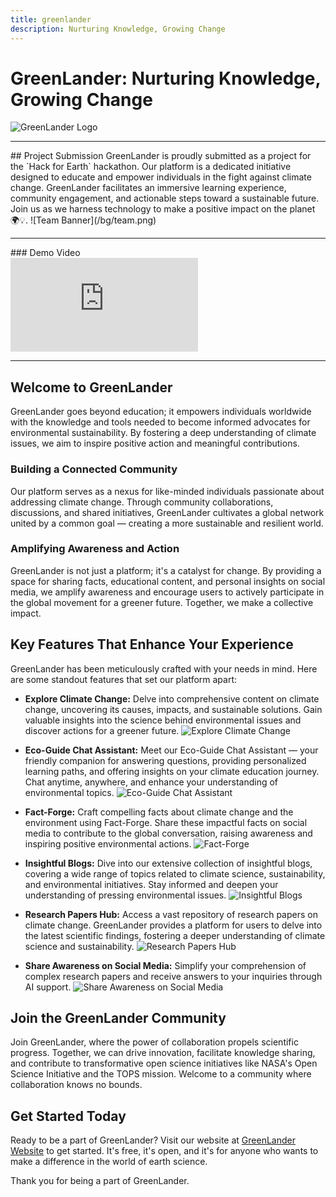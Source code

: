 ```yaml
---
title: greenlander
description: Nurturing Knowledge, Growing Change
---
```


# GreenLander: Nurturing Knowledge, Growing Change

![GreenLander Logo](/images/hero/home.png)

---

<Card>
  ## Project Submission
  <Callout>
    GreenLander is proudly submitted as a project for the `Hack for Earth` hackathon. Our platform is a dedicated initiative designed to educate and empower individuals in the fight against climate change. GreenLander facilitates an immersive learning experience, community engagement, and actionable steps toward a sustainable future. Join us as we harness technology to make a positive impact on the planet 🌍💡.
  </Callout>
  ![Team Banner](/bg/team.png)
</Card>

---

<Card>
### Demo Video
<div className="flex justify-center items-center">
  <iframe className="w-full h-96" src="https://www.youtube.com/embed/xZwEQJX_JbQ" title="NexusOS - Demo Video from 'Cholo Bangladesh' - NASA Space Apps Challenge 2023" frameborder="0" allow="accelerometer; autoplay; clipboard-write; encrypted-media; gyroscope; picture-in-picture; web-share" allowfullscreen></iframe>
</div>
</Card>

---

## Welcome to GreenLander

GreenLander goes beyond education; it empowers individuals worldwide with the knowledge and tools needed to become informed advocates for environmental sustainability. By fostering a deep understanding of climate issues, we aim to inspire positive action and meaningful contributions.

### Building a Connected Community

Our platform serves as a nexus for like-minded individuals passionate about addressing climate change. Through community collaborations, discussions, and shared initiatives, GreenLander cultivates a global network united by a common goal — creating a more sustainable and resilient world.

### Amplifying Awareness and Action

GreenLander is not just a platform; it's a catalyst for change. By providing a space for sharing facts, educational content, and personal insights on social media, we amplify awareness and encourage users to actively participate in the global movement for a greener future. Together, we make a collective impact.

## Key Features That Enhance Your Experience

GreenLander has been meticulously crafted with your needs in mind. Here are some standout features that set our platform apart:

- **Explore Climate Change:** Delve into comprehensive content on climate change, uncovering its causes, impacts, and sustainable solutions. Gain valuable insights into the science behind environmental issues and discover actions for a greener future.
  ![Explore Climate Change](/features/climate-change.png)

- **Eco-Guide Chat Assistant:** Meet our Eco-Guide Chat Assistant — your friendly companion for answering questions, providing personalized learning paths, and offering insights on your climate education journey. Chat anytime, anywhere, and enhance your understanding of environmental topics.
  ![Eco-Guide Chat Assistant](/features/ai.png)

- **Fact-Forge:** Craft compelling facts about climate change and the environment using Fact-Forge. Share these impactful facts on social media to contribute to the global conversation, raising awareness and inspiring positive environmental actions.
  ![Fact-Forge](/features/fact.png)

- **Insightful Blogs:** Dive into our extensive collection of insightful blogs, covering a wide range of topics related to climate science, sustainability, and environmental initiatives. Stay informed and deepen your understanding of pressing environmental issues.
  ![Insightful Blogs](/features/blog.png)

- **Research Papers Hub:** Access a vast repository of research papers on climate change. GreenLander provides a platform for users to delve into the latest scientific findings, fostering a deeper understanding of climate science and sustainability.
  ![Research Papers Hub](/features/research.png)

- **Share Awareness on Social Media:** Simplify your comprehension of complex research papers and receive answers to your inquiries through AI support.
  ![Share Awareness on Social Media](/features/share.png)

## Join the GreenLander Community

Join GreenLander, where the power of collaboration propels scientific progress. Together, we can drive innovation, facilitate knowledge sharing, and contribute to transformative open science initiatives like NASA's Open Science Initiative and the TOPS mission. Welcome to a community where collaboration knows no bounds.

## Get Started Today

Ready to be a part of GreenLander? Visit our website at [GreenLander Website](https://GreenLander.vercel.app) to get started. It's free, it's open, and it's for anyone who wants to make a difference in the world of earth science.

Thank you for being a part of GreenLander.
